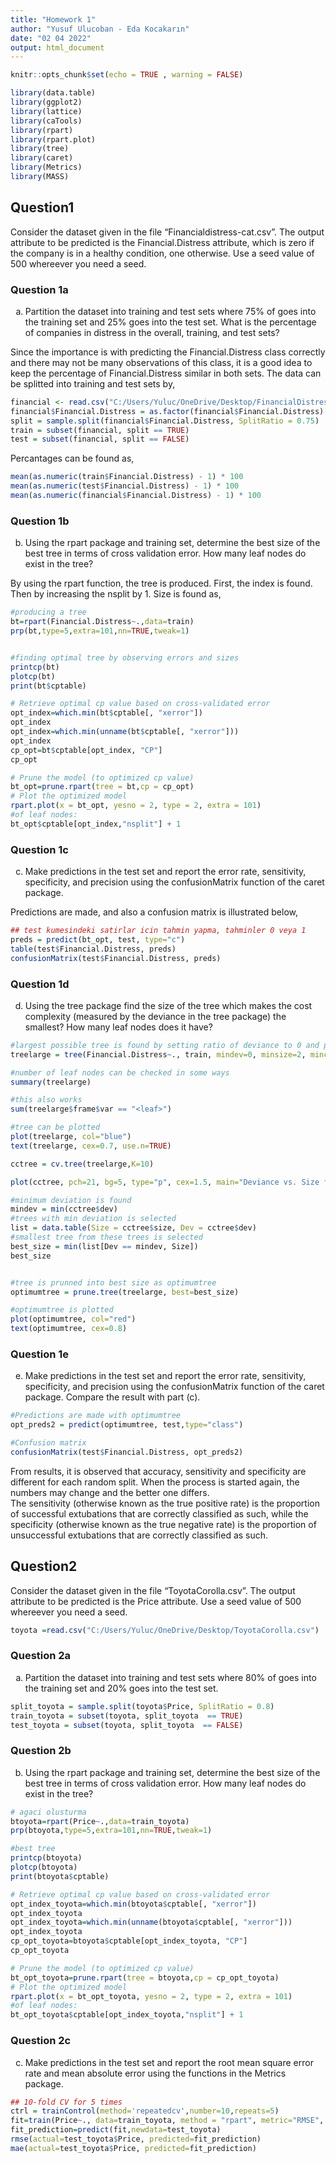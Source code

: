 ```yaml
---
title: "Homework 1"
author: "Yusuf Ulucoban - Eda Kocakarın"
date: "02 04 2022"
output: html_document
---
```


```r
knitr::opts_chunk$set(echo = TRUE , warning = FALSE)
```

```r
library(data.table)
library(ggplot2)
library(lattice)
library(caTools)
library(rpart)
library(rpart.plot)
library(tree)
library(caret)
library(Metrics)
library(MASS)

```

## Question1

  Consider the dataset given in the file “Financialdistress-cat.csv”. The output attribute to be
predicted is the Financial.Distress attribute, which is zero if the company is in a healthy
condition, one otherwise. Use a seed value of 500 whereever you need a seed.  

### Question 1a
  a) Partition the dataset into training and test sets where 75% of goes into the training set and
25% goes into the test set. What is the percentage of companies in distress in the overall,
training, and test sets?  
  
  Since the importance is with predicting the Financial.Distress class correctly and there may not be many observations of this class, it is a good idea to keep the percentage of Financial.Distress similar in both sets. The data can be splitted into training and test sets by,


```r
financial <- read.csv("C:/Users/Yuluc/OneDrive/Desktop/FinancialDistress-Cat.csv")
financial$Financial.Distress = as.factor(financial$Financial.Distress)
split = sample.split(financial$Financial.Distress, SplitRatio = 0.75)
train = subset(financial, split == TRUE)
test = subset(financial, split == FALSE)
```

Percantages can be found as,

```r
mean(as.numeric(train$Financial.Distress) - 1) * 100
mean(as.numeric(test$Financial.Distress) - 1) * 100
mean(as.numeric(financial$Financial.Distress) - 1) * 100
```

### Question 1b
  b) Using the rpart package and training set, determine the best size of the best tree in terms of
cross validation error. How many leaf nodes do exist in the tree?  
  
  By using the rpart function, the tree is produced. First, the index is found. Then by increasing the nsplit by 1. Size is found as,

```r

#producing a tree
bt=rpart(Financial.Distress~.,data=train)
prp(bt,type=5,extra=101,nn=TRUE,tweak=1)


#finding optimal tree by observing errors and sizes
printcp(bt)
plotcp(bt)
print(bt$cptable)

# Retrieve optimal cp value based on cross-validated error
opt_index=which.min(bt$cptable[, "xerror"])
opt_index
opt_index=which.min(unname(bt$cptable[, "xerror"]))
opt_index
cp_opt=bt$cptable[opt_index, "CP"]
cp_opt

# Prune the model (to optimized cp value)
bt_opt=prune.rpart(tree = bt,cp = cp_opt)
# Plot the optimized model
rpart.plot(x = bt_opt, yesno = 2, type = 2, extra = 101)
#of leaf nodes:
bt_opt$cptable[opt_index,"nsplit"] + 1 

```


### Question 1c
  c) Make predictions in the test set and report the error rate, sensitivity, specificity, and precision
using the confusionMatrix function of the caret package.   
  
  Predictions are made, and also a confusion matrix is illustrated below,

```r
## test kumesindeki satirlar icin tahmin yapma, tahminler 0 veya 1
preds = predict(bt_opt, test, type="c")
table(test$Financial.Distress, preds)
confusionMatrix(test$Financial.Distress, preds)
```


### Question 1d
  d) Using the tree package find the size of the tree which makes the cost complexity (measured
by the deviance in the tree package) the smallest? How many leaf nodes does it have?  
  


```r
#largest possible tree is found by setting ratio of deviance to 0 and permitting for minimum possible size and cut values
treelarge = tree(Financial.Distress~., train, mindev=0, minsize=2, mincut=1)

#number of leaf nodes can be checked in some ways
summary(treelarge)

#this also works
sum(treelarge$frame$var == "<leaf>")

#tree can be plotted
plot(treelarge, col="blue")
text(treelarge, cex=0.7, use.n=TRUE)

cctree = cv.tree(treelarge,K=10)

plot(cctree, pch=21, bg=5, type="p", cex=1.5, main="Deviance vs. Size for Possible Prunning")

#minimum deviation is found
mindev = min(cctree$dev)
#trees with min deviation is selected
list = data.table(Size = cctree$size, Dev = cctree$dev)
#smallest tree from these trees is selected 
best_size = min(list[Dev == mindev, Size]) 
best_size


#tree is prunned into best size as optimumtree
optimumtree = prune.tree(treelarge, best=best_size)

#optimumtree is plotted
plot(optimumtree, col="red")
text(optimumtree, cex=0.8)
```


### Question 1e
  e) Make predictions in the test set and report the error rate, sensitivity, specificity, and precision
using the confusionMatrix function of the caret package. Compare the result with part (c).

```r
#Predictions are made with optimumtree
opt_preds2 = predict(optimumtree, test,type="class")

#Confusion matrix
confusionMatrix(test$Financial.Distress, opt_preds2)
```

From results, it is observed that accuracy, sensitivity and specificity are different for each random split. When the process is started again, the numbers may change and the better one differs.  
The sensitivity (otherwise known as the true positive rate) is the proportion of successful extubations that are correctly classified as such, while the specificity (otherwise known as the true negative rate) is the proportion of unsuccessful extubations that are correctly classified as such.  

  
## Question2
  Consider the dataset given in the file “ToyotaCorolla.csv”. The output attribute to be
predicted is the Price attribute. Use a seed value of 500 whereever you need a seed.  

```r
toyota =read.csv("C:/Users/Yuluc/OneDrive/Desktop/ToyotaCorolla.csv")
```

### Question 2a 
  a) Partition the dataset into training and test sets where 80% of goes into the training set and
20% goes into the test set.

```r
split_toyota = sample.split(toyota$Price, SplitRatio = 0.8)
train_toyota = subset(toyota, split_toyota  == TRUE)
test_toyota = subset(toyota, split_toyota  == FALSE)

```

### Question 2b 
  b) Using the rpart package and training set, determine the best size of the best tree in terms of
cross validation error. How many leaf nodes do exist in the tree?
```r
# agaci olusturma
btoyota=rpart(Price~.,data=train_toyota)
prp(btoyota,type=5,extra=101,nn=TRUE,tweak=1)

#best tree
printcp(btoyota)
plotcp(btoyota)
print(btoyota$cptable)

# Retrieve optimal cp value based on cross-validated error
opt_index_toyota=which.min(btoyota$cptable[, "xerror"])
opt_index_toyota
opt_index_toyota=which.min(unname(btoyota$cptable[, "xerror"]))
opt_index_toyota
cp_opt_toyota=btoyota$cptable[opt_index_toyota, "CP"]
cp_opt_toyota

# Prune the model (to optimized cp value)
bt_opt_toyota=prune.rpart(tree = btoyota,cp = cp_opt_toyota)
# Plot the optimized model
rpart.plot(x = bt_opt_toyota, yesno = 2, type = 2, extra = 101)
#of leaf nodes:
bt_opt_toyota$cptable[opt_index_toyota,"nsplit"] + 1 

```

### Question 2c 
  c) Make predictions in the test set and report the root mean square error rate and mean absolute
error using the functions in the Metrics package.

```r

## 10-fold CV for 5 times
ctrl = trainControl(method='repeatedcv',number=10,repeats=5)
fit=train(Price~., data=train_toyota, method = "rpart", metric="RMSE",  trControl = ctrl, tuneGrid = expand.grid(cp=(1:100)*0.0001))
fit_prediction=predict(fit,newdata=test_toyota)
rmse(actual=test_toyota$Price, predicted=fit_prediction)
mae(actual=test_toyota$Price, predicted=fit_prediction)

```
